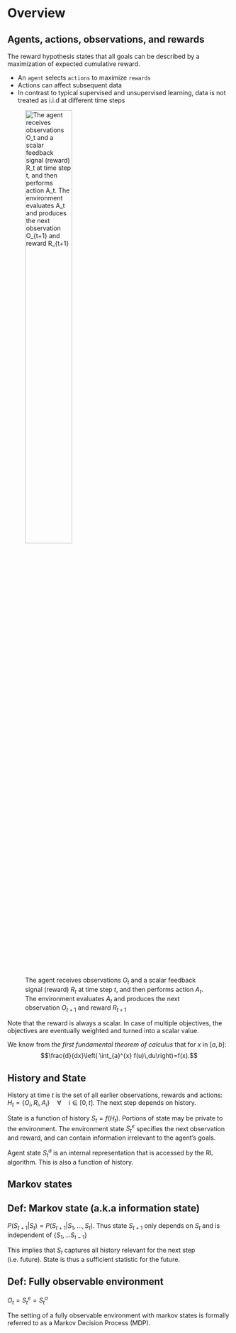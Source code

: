 # Overview

 
## Agents, actions, observations, and rewards

The reward hypothesis states that all goals can be described by a maximization of expected cumulative reward.

 - An `agent` selects `actions` to maximize `rewards` 
 - Actions can affect subsequent data
 - In contrast to typical supervised and unsupervised learning, data is not treated as i.i.d at different time steps


![The agent receives observations $O_t$ and a scalar feedback signal (reward) $R_t$ at time step $t$, and then performs action $A_t$. The environment evaluates $A_t$ and produces the next observation $O_{t+1}$ and reward $R_{t+1}$](./assets/00_fig_rl.png){width=50% #fig-rl}



::: {.callout-note appearance="simple" icon=false}
Note that the reward is always a scalar. In case of multiple 
objectives, the objectives are eventually weighted and turned into a scalar value.
:::


::: {.column-margin}
We know from *the first fundamental theorem of calculus* that for $x$ in $[a, b]$:
$$\frac{d}{dx}\left( \int_{a}^{x} f(u)\,du\right)=f(x).$$
:::

## History and State
History at time $t$ is the set of all earlier observations, rewards and actions: $H_t = \left\{ O_i, R_i, A_i \right\} \quad \forall \quad i \in \left[ 0, t \right]$. The next step depends on history.

State is a function of history $S_t = f(H_t)$. Portions of state may be private to the environment. The environment state $S_t^e$ specifies the next observation and reward, and can contain information irrelevant to the agent's goals.

Agent state $S_t^a$ is an internal representation that is accessed by the RL algorithm. This is also a function of history.

## Markov states

::: {.callout-note appearance="simple" icon=false}
## Def: Markov state (a.k.a information state)
$P(S_{t+1}|S_{t}) = P(S_{t+1}|S_{1}, ..., S_{t})$. Thus state $S_{t+1}$ only depends on $S_t$ and is independent of $\{S_{1}, ... S_{t-1}\}$
:::

This implies that $S_t$ captures all history relevant for the next step (i.e. future). State is thus a sufficient statistic for the future. 

::: {.callout-note appearance="simple" icon=false}
## Def: Fully observable environment
$O_t = S_t^e = S_t^a$
:::

The setting of a fully observable environment with markov states is formally referred to as a Markov Decision Process (MDP).